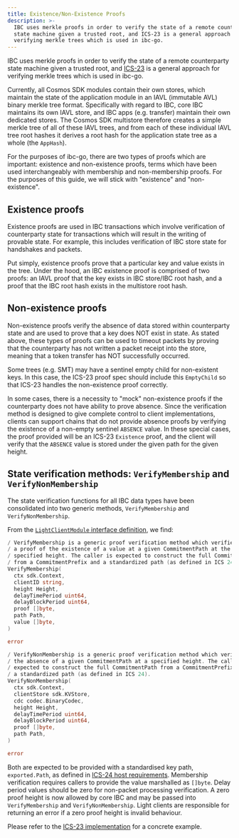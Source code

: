 ```yaml
---
title: Existence/Non-Existence Proofs
description: >-
  IBC uses merkle proofs in order to verify the state of a remote counterparty
  state machine given a trusted root, and ICS-23 is a general approach for
  verifying merkle trees which is used in ibc-go.
---
```


IBC uses merkle proofs in order to verify the state of a remote counterparty state machine given a trusted root, and [ICS-23](https://github.com/cosmos/ics23/tree/master/go) is a general approach for verifying merkle trees which is used in ibc-go.

Currently, all Cosmos SDK modules contain their own stores, which maintain the state of the application module in an IAVL (immutable AVL) binary merkle tree format. Specifically with regard to IBC, core IBC maintains its own IAVL store, and IBC apps (e.g. transfer) maintain their own dedicated stores. The Cosmos SDK multistore therefore creates a simple merkle tree of all of these IAVL trees, and from each of these individual IAVL tree root hashes it derives a root hash for the application state tree as a whole (the `AppHash`).

For the purposes of ibc-go, there are two types of proofs which are important: existence and non-existence proofs, terms which have been used interchangeably with membership and non-membership proofs. For the purposes of this guide, we will stick with "existence" and "non-existence".

## Existence proofs

Existence proofs are used in IBC transactions which involve verification of counterparty state for transactions which will result in the writing of provable state. For example, this includes verification of IBC store state for handshakes and packets.

Put simply, existence proofs prove that a particular key and value exists in the tree. Under the hood, an IBC existence proof is comprised of two proofs: an IAVL proof that the key exists in IBC store/IBC root hash, and a proof that the IBC root hash exists in the multistore root hash.

## Non-existence proofs

Non-existence proofs verify the absence of data stored within counterparty state and are used to prove that a key does NOT exist in state. As stated above, these types of proofs can be used to timeout packets by proving that the counterparty has not written a packet receipt into the store, meaning that a token transfer has NOT successfully occurred.

Some trees (e.g. SMT) may have a sentinel empty child for non-existent keys. In this case, the ICS-23 proof spec should include this `EmptyChild` so that ICS-23 handles the non-existence proof correctly.

In some cases, there is a necessity to "mock" non-existence proofs if the counterparty does not have ability to prove absence. Since the verification method is designed to give complete control to client implementations, clients can support chains that do not provide absence proofs by verifying the existence of a non-empty sentinel `ABSENCE` value. In these special cases, the proof provided will be an ICS-23 `Existence` proof, and the client will verify that the `ABSENCE` value is stored under the given path for the given height.

## State verification methods: `VerifyMembership` and `VerifyNonMembership`

The state verification functions for all IBC data types have been consolidated into two generic methods, `VerifyMembership` and `VerifyNonMembership`.

From the [`LightClientModule` interface definition](https://github.com/cosmos/ibc-go/blob/main/modules/core/exported/client.go#L56), we find:

```go expandable
/ VerifyMembership is a generic proof verification method which verifies 
/ a proof of the existence of a value at a given CommitmentPath at the 
/ specified height. The caller is expected to construct the full CommitmentPath
/ from a CommitmentPrefix and a standardized path (as defined in ICS 24).
VerifyMembership(
  ctx sdk.Context,
  clientID string,
  height Height,
  delayTimePeriod uint64,
  delayBlockPeriod uint64,
  proof []byte,
  path Path,
  value []byte,
)

error

/ VerifyNonMembership is a generic proof verification method which verifies
/ the absence of a given CommitmentPath at a specified height. The caller is
/ expected to construct the full CommitmentPath from a CommitmentPrefix and 
/ a standardized path (as defined in ICS 24).
VerifyNonMembership(
  ctx sdk.Context,
  clientStore sdk.KVStore,
  cdc codec.BinaryCodec,
  height Height,
  delayTimePeriod uint64,
  delayBlockPeriod uint64,
  proof []byte,
  path Path,
)

error
```

Both are expected to be provided with a standardised key path, `exported.Path`, as defined in [ICS-24 host requirements](https://github.com/cosmos/ibc/tree/main/spec/core/ics-024-host-requirements). Membership verification requires callers to provide the value marshalled as `[]byte`. Delay period values should be zero for non-packet processing verification. A zero proof height is now allowed by core IBC and may be passed into `VerifyMembership` and `VerifyNonMembership`. Light clients are responsible for returning an error if a zero proof height is invalid behaviour.

Please refer to the [ICS-23 implementation](https://github.com/cosmos/ibc-go/blob/v7.0.0/modules/core/23-commitment/types/merkle.go#L131-L205) for a concrete example.
